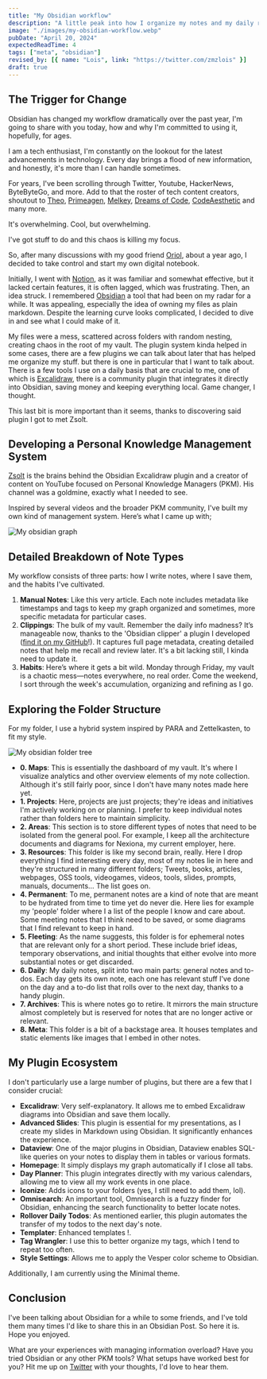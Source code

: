 ```yaml
---
title: "My Obsidian workflow"
description: "A little peak into how I organize my notes and my daily routine to store information."
image: "./images/my-obsidian-workflow.webp"
pubDate: "April 20, 2024"
expectedReadTime: 4
tags: ["meta", "obsidian"]
revised_by: [{ name: "Lois", link: "https://twitter.com/zmzlois" }]
draft: true
---
```


## **The Trigger for Change**

Obsidian has changed my workflow dramatically over the past year, I'm going to share with you today, how and why I'm committed to using it, hopefully, for ages.

I am a tech enthusiast, I'm constantly on the lookout for the latest advancements in technology. Every day brings a flood of new information, and honestly, it's more than I can handle sometimes.

For years, I've been scrolling through Twitter, Youtube, HackerNews, ByteByteGo, and more. Add to that the roster of tech content creators, shoutout to [Theo](https://twitter.com/t3dotgg), [Primeagen](https://twitter.com/ThePrimeagen), [Melkey](https://twitter.com/MelkeyDev), [Dreams of Code](https://www.youtube.com/@dreamsofcode), [CodeAesthetic](https://www.youtube.com/@CodeAesthetic) and many more.

It's overwhelming. Cool, but overwhelming.

I've got stuff to do and this chaos is killing my focus.

So, after many discussions with my good friend [Oriol](https://oriolrius.me/), about a year ago, I decided to take control and start my own digital notebook.

Initially, I went with [Notion](https://notion.so), as it was familiar and somewhat effective, but it lacked certain features, it is often lagged, which was frustrating. Then, an idea struck. I remembered [Obsidian](obsidian.md) a tool that had been on my radar for a while. It was appealing, especially the idea of owning my files as plain markdown. Despite the learning curve looks complicated, I decided to dive in and see what I could make of it.

My files were a mess, scattered across folders with random nesting, creating chaos in the root of my vault. The plugin system kinda helped in some cases, there are a few plugins we can talk about later that has helped me organize my stuff. but there is one in particular that I want to talk about. There is a few tools I use on a daily basis that are crucial to me, one of which is [Excalidraw](https://github.com/excalidraw/excalidraw), there is a community plugin that integrates it directly into Obsidian, saving money and keeping everything local. Game changer, I thought.

This last bit is more important than it seems, thanks to discovering said plugin I got to met Zsolt.

## **Developing a Personal Knowledge Management System**

[Zsolt](https://www.youtube.com/@VisualPKM) is the brains behind the Obsidian Excalidraw plugin and a creator of content on YouTube focused on Personal Knowledge Managers (PKM). His channel was a goldmine, exactly what I needed to see.

Inspired by several videos and the broader PKM community, I've built my own kind of management system. Here’s what I came up with;

![My obsidian graph](./images/obsidian-graph.webp)

## **Detailed Breakdown of Note Types**

My workflow consists of three parts: how I write notes, where I save them, and the habits I've cultivated.

1. **Manual Notes**: Like this very article. Each note includes metadata like timestamps and tags to keep my graph organized and sometimes, more specific metadata for particular cases.
2. **Clippings**: The bulk of my vault. Remember the daily info madness? It’s manageable now, thanks to the 'Obsidian clipper' a plugin I developed ([find it on my GitHub](https://github.com/Nsttt/save-to-obsidian)!). It captures full page metadata, creating detailed notes that help me recall and review later. It's a bit lacking still, I kinda need to update it.
3. **Habits**: Here’s where it gets a bit wild. Monday through Friday, my vault is a chaotic mess—notes everywhere, no real order. Come the weekend, I sort through the week's accumulation, organizing and refining as I go.

## **Exploring the Folder Structure**

For my folder, I use a hybrid system inspired by PARA and Zettelkasten, to fit my style.

![My obsidian folder tree](./images/vault-tree.webp)

- **0. Maps**: This is essentially the dashboard of my vault. It's where I visualize analytics and other overview elements of my note collection. Although it's still fairly poor, since I don't have many notes made here yet.
- **1. Projects**: Here, projects are just projects; they're ideas and initiatives I'm actively working on or planning. I prefer to keep individual notes rather than folders here to maintain simplicity.
- **2. Areas**: This section is to store different types of notes that need to be isolated from the general pool. For example, I keep all the architecture documents and diagrams for Nexiona, my current employer, here.
- **3. Resources**: This folder is like my second brain, really. Here I drop everything I find interesting every day, most of my notes lie in here and they're structured in many different folders; Tweets, books, articles, webpages, OSS tools, videogames, videos, tools, slides, prompts, manuals, documents… The list goes on.
- **4. Permanent**: To me, permanent notes are a kind of note that are meant to be hydrated from time to time yet do never die. Here lies for example my 'people' folder where I a list of the people I know and care about. Some meeting notes that I think need to be saved, or some diagrams that I find relevant to keep in hand.
- **5. Fleeting**: As the name suggests, this folder is for ephemeral notes that are relevant only for a short period. These include brief ideas, temporary observations, and initial thoughts that either evolve into more substantial notes or get discarded.
- **6. Daily**: My daily notes, split into two main parts: general notes and to-dos. Each day gets its own note, each one has relevant stuff I've done on the day and a to-do list that rolls over to the next day, thanks to a handy plugin.
- **7. Archives**: This is where notes go to retire. It mirrors the main structure almost completely but is reserved for notes that are no longer active or relevant.
- **8. Meta**: This folder is a bit of a backstage area. It houses templates and static elements like images that I embed in other notes.

## My Plugin Ecosystem

I don't particularly use a large number of plugins, but there are a few that I consider crucial:

- **Excalidraw**: Very self-explanatory. It allows me to embed Excalidraw diagrams into Obsidian and save them locally.
- **Advanced Slides**: This plugin is essential for my presentations, as I create my slides in Markdown using Obsidian. It significantly enhances the experience.
- **Dataview**: One of the major plugins in Obsidian, Dataview enables SQL-like queries on your notes to display them in tables or various formats.
- **Homepage**: It simply displays my graph automatically if I close all tabs.
- **Day Planner**: This plugin integrates directly with my various calendars, allowing me to view all my work events in one place.
- **Iconize**: Adds icons to your folders (yes, I still need to add them, lol).
- **Omnisearch**: An important tool, Omnisearch is a fuzzy finder for Obsidian, enhancing the search functionality to better locate notes.
- **Rollover Daily Todos**: As mentioned earlier, this plugin automates the transfer of my todos to the next day's note.
- **Templater**: Enhanced templates !.
- **Tag Wrangler**: I use this to better organize my tags, which I tend to repeat too often.
- **Style Settings**: Allows me to apply the Vesper color scheme to Obsidian.

Additionally, I am currently using the Minimal theme.

## Conclusion

I've been talking about Obsidian for a while to some friends, and I've told them many times I'd like to share this in an Obsidian Post. So here it is. Hope you enjoyed.

What are your experiences with managing information overload? Have you tried Obsidian or any other PKM tools? What setups have worked best for you? Hit me up on [Twitter](https://twitter.com/nstlopez) with your thoughts, I'd love to hear them.

